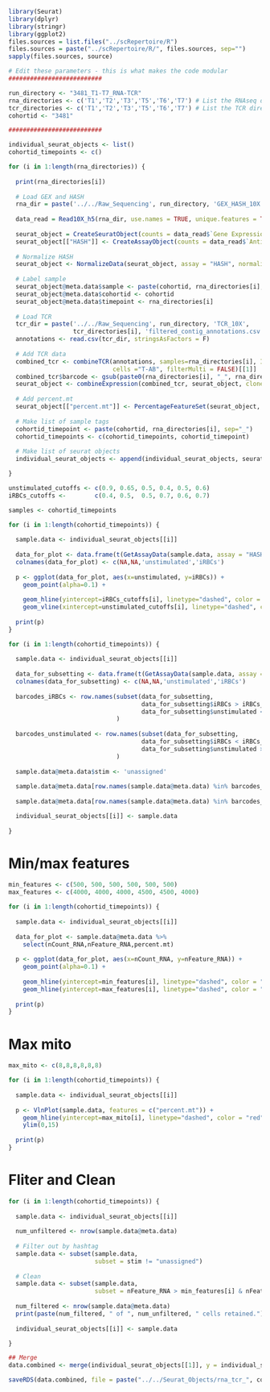 ```r
library(Seurat)
library(dplyr)
library(stringr)
library(ggplot2)
files.sources = list.files("../scRepertoire/R")
files.sources = paste("../scRepertoire/R/", files.sources, sep="")
sapply(files.sources, source)
```

```r
# Edit these parameters - this is what makes the code modular
##########################

run_directory <- "3481_T1-T7_RNA-TCR"
rna_directories <- c('T1','T2','T3','T5','T6','T7') # List the RNAseq directory names you want to analyze
tcr_directories <- c('T1','T2','T3','T5','T6','T7') # List the TCR directory names you want to analyze in order that corresponds to 'cite_directories'
cohortid <- "3481"

##########################
```

```r
individual_seurat_objects <- list()
cohortid_timepoints <- c()

for (i in 1:length(rna_directories)) {
  
  print(rna_directories[i])
  
  # Load GEX and HASH
  rna_dir = paste('../../Raw_Sequencing', run_directory, 'GEX_HASH_10X', rna_directories[i], "filtered_feature_bc_matrix.h5", sep='/')
  
  data_read = Read10X_h5(rna_dir, use.names = TRUE, unique.features = TRUE) # Read data into Seurat
  
  seurat_object = CreateSeuratObject(counts = data_read$`Gene Expression`)
  seurat_object[["HASH"]] <- CreateAssayObject(counts = data_read$`Antibody Capture`)
  
  # Normalize HASH
  seurat_object <- NormalizeData(seurat_object, assay = "HASH", normalization.method = "CLR")
  
  # Label sample
  seurat_object@meta.data$sample <- paste(cohortid, rna_directories[i], sep="_")
  seurat_object@meta.data$cohortid <- cohortid
  seurat_object@meta.data$timepoint <- rna_directories[i]
  
  # Load TCR
  tcr_dir = paste('../../Raw_Sequencing', run_directory, 'TCR_10X', 
                  tcr_directories[i], 'filtered_contig_annotations.csv', sep='/')
  annotations <- read.csv(tcr_dir, stringsAsFactors = F)
  
  # Add TCR data
  combined_tcr <- combineTCR(annotations, samples=rna_directories[i], ID=rna_directories[i], 
                             cells ="T-AB", filterMulti = FALSE)[[1]]
  combined_tcr$barcode <- gsub(paste0(rna_directories[i], "_", rna_directories[i], "_"), "", combined_tcr$barcode)
  seurat_object <- combineExpression(combined_tcr, seurat_object, cloneCall="aa")
  
  # Add percent.mt
  seurat_object[["percent.mt"]] <- PercentageFeatureSet(seurat_object, pattern = "^MT-")
  
  # Make list of sample tags
  cohortid_timepoint <- paste(cohortid, rna_directories[i], sep="_")
  cohortid_timepoints <- c(cohortid_timepoints, cohortid_timepoint)
  
  # Make list of seurat objects
  individual_seurat_objects <- append(individual_seurat_objects, seurat_object)

}

```



```r
unstimulated_cutoffs <- c(0.9, 0.65, 0.5, 0.4, 0.5, 0.6)
iRBCs_cutoffs <-        c(0.4, 0.5,  0.5, 0.7, 0.6, 0.7)

samples <- cohortid_timepoints

for (i in 1:length(cohortid_timepoints)) {
  
  sample.data <- individual_seurat_objects[[i]]
  
  data_for_plot <- data.frame(t(GetAssayData(sample.data, assay = "HASH")))
  colnames(data_for_plot) <- c(NA,NA,'unstimulated','iRBCs')
  
  p <- ggplot(data_for_plot, aes(x=unstimulated, y=iRBCs)) + 
    geom_point(alpha=0.1) +
    
    geom_hline(yintercept=iRBCs_cutoffs[i], linetype="dashed", color = "red") + 
    geom_vline(xintercept=unstimulated_cutoffs[i], linetype="dashed", color = "red")
  
  print(p)
}
```


```r
for (i in 1:length(cohortid_timepoints)) {
  
  sample.data <- individual_seurat_objects[[i]]
  
  data_for_subsetting <- data.frame(t(GetAssayData(sample.data, assay = "HASH")))
  colnames(data_for_subsetting) <- c(NA,NA,'unstimulated','iRBCs')
  
  barcodes_iRBCs <- row.names(subset(data_for_subsetting, 
                                     data_for_subsetting$iRBCs > iRBCs_cutoffs[i] & 
                                     data_for_subsetting$unstimulated < unstimulated_cutoffs[i])
                              )
  
  barcodes_unstimulated <- row.names(subset(data_for_subsetting, 
                                     data_for_subsetting$iRBCs < iRBCs_cutoffs[i] & 
                                     data_for_subsetting$unstimulated > unstimulated_cutoffs[i])
                              )
  
  sample.data@meta.data$stim <- 'unassigned'
  
  sample.data@meta.data[row.names(sample.data@meta.data) %in% barcodes_iRBCs,]$stim <- "iRBCs"
  
  sample.data@meta.data[row.names(sample.data@meta.data) %in% barcodes_unstimulated,]$stim <- "unstimulated"

  individual_seurat_objects[[i]] <- sample.data
  
}
```

# Min/max features
```r
min_features <- c(500, 500, 500, 500, 500, 500)
max_features <- c(4000, 4000, 4000, 4500, 4500, 4000)

for (i in 1:length(cohortid_timepoints)) {
  
  sample.data <- individual_seurat_objects[[i]]
  
  data_for_plot <- sample.data@meta.data %>%
    select(nCount_RNA,nFeature_RNA,percent.mt)
  
  p <- ggplot(data_for_plot, aes(x=nCount_RNA, y=nFeature_RNA)) + 
    geom_point(alpha=0.1) +
    
    geom_hline(yintercept=min_features[i], linetype="dashed", color = "red") + 
    geom_hline(yintercept=max_features[i], linetype="dashed", color = "red")
  
  print(p)
}
```

# Max mito
```r
max_mito <- c(8,8,8,8,8,8)

for (i in 1:length(cohortid_timepoints)) {
  
  sample.data <- individual_seurat_objects[[i]]
  
  p <- VlnPlot(sample.data, features = c("percent.mt")) +
    geom_hline(yintercept=max_mito[i], linetype="dashed", color = "red") +
    ylim(0,15)
  
  print(p)
}
```

# Fliter and Clean
```r
for (i in 1:length(cohortid_timepoints)) {
  
  sample.data <- individual_seurat_objects[[i]]
  
  num_unfiltered <- nrow(sample.data@meta.data)
  
  # Filter out by hashtag
  sample.data <- subset(sample.data, 
                        subset = stim != "unassigned")
  
  # Clean
  sample.data <- subset(sample.data, 
                        subset = nFeature_RNA > min_features[i] & nFeature_RNA < max_features[i] &  percent.mt < max_mito[i])
  
  num_filtered <- nrow(sample.data@meta.data)
  print(paste(num_filtered, " of ", num_unfiltered, " cells retained."))
  
  individual_seurat_objects[[i]] <- sample.data

}
```


```r
## Merge
data.combined <- merge(individual_seurat_objects[[1]], y = individual_seurat_objects[-1], add.cell.ids = cohortid_timepoints, project = cohortid)
```


```r
saveRDS(data.combined, file = paste("../../Seurat_Objects/rna_tcr_", cohortid, ".rds", sep=""))
```